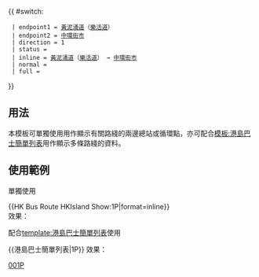 {{ #switch: {{{format|}}}
  | endpoint1 = [[黃泥涌道]]（[[樂活道]]） 
  | endpoint2 = [[中環街市]]
  | direction = 1
  | status = {{HK Bus Status|M}}
  | inline = [[黃泥涌道]]（[[樂活道]]） → [[中環街市]]
  | normal =
  | full =
}}<noinclude>
==用法==
本模板可單獨使用用作顯示有關路綫的兩邊總站或循環點，亦可配合[[模板:港島巴士簡單列表]]用作顯示多條路綫的資料。

==使用範例==
;單獨使用
<nowiki>{{HK Bus Route HKIsland Show:1P|format=inline}}</nowiki><br>
效果：{{HK Bus Route HKIsland Show:1P|format=inline}}

;配合[[template:港島巴士簡單列表]]使用
<nowiki>{{港島巴士簡單列表|1P}}</nowiki>
效果：{{港島巴士簡單列表|1P}}
[[Category:城巴路線模板|001P]]</noinclude>